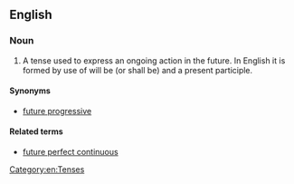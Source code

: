 ==English==

===Noun===
{{examples-right|Next year, I '''will be working''' in a different company.}}
{{en-noun|head=[[future]] [[continuous]]|!}}

# {{lb|en|grammar}} A tense used to express an ongoing action in the future. In English it is formed by use of will be (or shall be) and a present participle.

====Synonyms====
* [[future progressive]]

====Related terms====
* [[future perfect continuous]]

[[Category:en:Tenses]]
